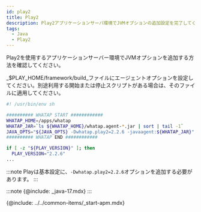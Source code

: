 ```yaml
---
id: play2
title: Play2
description: Play2アプリケーションサーバ環境でJVMオプションの追加設定を完了してください。
tags:
  - Java
  - Play2
---
```


Play2を使用するアプリケーションサーバー環境でJVMオプションを追加する方法を確認してください。 

_$PLAY_HOME/framework/build_ファイルにエージェントオプションを設定してください。別途利用する開始または停止スクリプトがある場合は、そのファイルに適用してください。

```bash title=$PLAY_HOME/framework/build {6} showLineNumbers
#! /usr/bin/env sh

########## WHATAP START ############
WHATAP_HOME=/apps/whatap
WHATAP_JAR=`ls ${WHATAP_HOME}/whatap.agent-*.jar | sort | tail -1`
JAVA_OPTS="${JAVA_OPTS} -Dwhatap.play2=2.2.6 -javaagent:${WHATAP_JAR}"
########## WHATAP END ############

if [ -z "${PLAY_VERSION}" ]; then
  PLAY_VERSION="2.2.6"
...
```

:::note
Playは基本設定に、`-Dwhatap.play2=2.2.6`オプションを追加する必要があります。
:::

:::note
{@include: _java-17.mdx}
:::

{@include: ../../common-items/_start-apm.mdx}  
